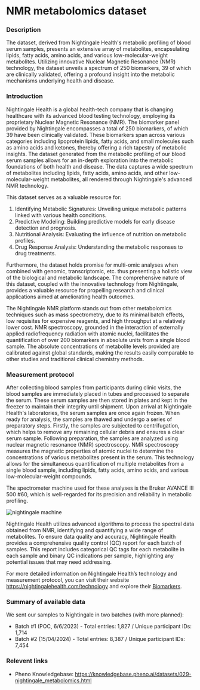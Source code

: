 # NMR metabolomics dataset

### Description
The dataset, derived from Nightingale Health's metabolic profiling of blood serum samples, presents an extensive array of metabolites, encapsulating lipids, fatty acids, amino acids, and various low-molecular-weight metabolites. Utilizing innovative Nuclear Magnetic Resonance (NMR) technology, the dataset unveils a spectrum of 250 biomarkers, 39 of which are clinically validated, offering a profound insight into the metabolic mechanisms underlying health and disease.

### Introduction
Nightingale Health is a global health-tech company that is changing healthcare with its advanced blood testing technology, employing its proprietary Nuclear Magnetic Resonance (NMR). The biomarker panel provided by Nightingale encompasses a total of 250 biomarkers, of which 39 have been clinically validated. These biomarkers span across various categories including lipoprotein lipids, fatty acids, and small molecules such as amino acids and ketones, thereby offering a rich tapestry of metabolic insights.
The dataset generated from the metabolic profiling of our blood serum samples allows for an in-depth exploration into the metabolic foundations of both health and disease.
The data captures a wide spectrum of metabolites including lipids, fatty acids, amino acids, and other low-molecular-weight metabolites, all rendered through Nightingale's advanced NMR technology. 

This dataset serves as a valuable resource for:
1. Identifying Metabolic Signatures: Unveiling unique metabolic patterns linked with various health conditions.
2. Predictive Modeling: Building predictive models for early disease detection and prognosis.
3. Nutritional Analysis: Evaluating the influence of nutrition on metabolic profiles.
4. Drug Response Analysis: Understanding the metabolic responses to drug treatments.

Furthermore, the dataset holds promise for multi-omic analyses when combined with genomic, transcriptomic, etc. thus presenting a holistic view of the biological and metabolic landscape. The comprehensive nature of this dataset, coupled with the innovative technology from Nightingale, provides a valuable resource for propelling research and clinical applications aimed at ameliorating health outcomes.

The Nightingale NMR platform stands out from other metabolomics techniques such as mass spectrometry, due to its minimal batch effects, low requisites for expensive reagents, and high throughput at a relatively lower cost. NMR spectroscopy, grounded in the interaction of externally applied radiofrequency radiation with atomic nuclei, facilitates the quantification of over 200 biomarkers in absolute units from a single blood sample. The absolute concentrations of metabolite levels provided are calibrated against global standards, making the results easily comparable to other studies and traditional clinical chemistry methods.

### Measurement protocol
After collecting blood samples from participants during clinic visits, the blood samples are immediately placed in tubes and processed to separate the serum. These serum samples are then stored in plates and kept in the freezer to maintain their integrity until shipment.
Upon arrival at Nightingale Health's laboratories, the serum samples are once again frozen. When ready for analysis, the samples are thawed and undergo a series of preparatory steps.
Firstly, the samples are subjected to centrifugation, which helps to remove any remaining cellular debris and ensures a clear serum sample. 
Following preparation, the samples are analyzed using nuclear magnetic resonance (NMR) spectroscopy. NMR spectroscopy measures the magnetic properties of atomic nuclei to determine the concentrations of various metabolites present in the serum. This technology allows for the simultaneous quantification of multiple metabolites from a single blood sample, including lipids, fatty acids, amino acids, and various low-molecular-weight compounds.

The spectrometer machine used for these analyses is the Bruker AVANCE III 500 #60, which is well-regarded for its precision and reliability in metabolic profiling.

![nightingale machine](/md/folders/29/nightingale_machine.png)

Nightingale Health utilizes advanced algorithms to process the spectral data obtained from NMR, identifying and quantifying a wide range of metabolites. 
To ensure data quality and accuracy, Nightingale Health provides a comprehensive quality control (QC) report for each batch of samples. This report includes categorical QC tags for each metabolite in each sample and binary QC indications per sample, highlighting any potential issues that may need addressing.

For more detailed information on Nightingale Health’s technology and measurement protocol, you can visit their website https://nightingalehealth.com/technology and explore their [Biomarkers](https://research.nightingalehealth.com/biomarkers).

### Summary of available data
We sent our samples to Nightingale in two batches (with more planned):
* Batch #1 (POC, 6/6/2023) - Total entries: 1,827 / Unique participant IDs: 1,714
* Batch #2 (15/04/2024) - Total entries: 8,387 / Unique participant IDs: 7,454

### Relevent links
* Pheno Knowledgebase: https://knowledgebase.pheno.ai/datasets/029-nightingale_metabolomics.html

